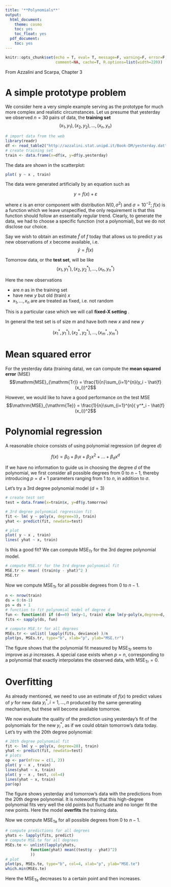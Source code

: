 ```yaml
---
title: '**Polynomials**'
output:
  html_document:
    theme: cosmo
    toc: yes
    toc_float: yes
  pdf_document:
    toc: yes
---
```


```r
knitr::opts_chunk$set(echo = T, eval= T, message=F, warning=F, error=F, 
                      comment=NA, cache=T, R.options=list(width=220))
```

From Azzalini and Scarpa, Chapter 3

# A simple prototype problem

We consider here a very simple example serving as the prototype for much more complex and realistic circumstances. Let us presume that yesterday we observed $n = 30$ pairs of data, the __training set__
$$(x_1,y_1), (x_2,y_2), \ldots, (x_n,y_n)$$ 

```r
# import data from the web
library(readr)
df <- read_table2("http://azzalini.stat.unipd.it/Book-DM/yesterday.dat")[-31,]
# create training set
train <- data.frame(x=df$x, y=df$y.yesterday)
```

The data are shown in the scatterplot:

```r
plot( y ~ x , train)
```

The data were generated artificially by an equation such as

$$y = f(x)+ \varepsilon$$

where $\varepsilon$ is an error component with distribution $N(0,\sigma^2)$ and $\sigma=10^{-2}$; $f(x)$ is a function which we leave unspecified, the only requirement is that this function should follow an essentially regular trend.
Clearly, to generate the data, we had to choose a specific function (not a polynomial), but we do not disclose our choice.

Say we wish to obtain an estimate $\hat{f}$ of $f$ today that allows us to predict $y$ as new observations of $x$ become available, i.e.
$$\hat{y} = \hat{f}(x)$$


Tomorrow data, or the __test set__, will be like
$$(x_1,y^*_1), (x_2,y^*_2), \ldots, (x_n,y^*_n)$$

Here the new observations 

* are $n$ as in the training set
* have new $y$ but old (train) $x$
* $x_1,\ldots,x_n$ are are treated as fixed, i.e. not random

This is a particular case which we will call __fixed-X setting__ .

In general the test set is of size $m$ and have both new $x$ and new $y$

$$(x^*_1,y^*_1), (x^*_2,y^*_2), \ldots, (x^*_m,y^*_m)$$

# Mean squared error

For the yesterday data (training data), we can compute the __mean squared error__ (MSE)
$$\mathrm{MSE}_{\mathrm{Tr}} = \frac{1}{n}\sum_{i=1}^{n}(y_i - \hat{f}(x_i))^2$$ 


However, we would like to have a good performance on the test MSE
$$\mathrm{MSE}_{\mathrm{Te}} = \frac{1}{n}\sum_{i=1}^{n}( y^*_i - \hat{f}(x_i))^2$$ 

# Polynomial regression

A reasonable choice consists of using polynomial regression (of degree $d$)

$$f(x) = \beta_0 + \beta_1 x + \beta_2 x^2 + \ldots + \beta_d x^{d}$$

If we have no information to guide us in choosing the degree $d$ of the polynomial, we first consider all possible degrees from 0 to $n-1$, thereby introducing $p=d+1$ parameters ranging from $1$ to $n$, in addition to $\sigma$. 

Let's try a 3rd degree polynomial model ($d=3$)

```r
# create test set
test = data.frame(x=train$x, y=df$y.tomorrow)

# 3rd degree polynomial regression fit
fit <- lm( y ~ poly(x, degree=3), train)
yhat <- predict(fit, newdata=test)

# plot
plot( y ~ x , train)
lines( yhat ~ x, train)
```

Is this a good fit? We can compute $\mathrm{MSE}_{\mathrm{Tr}}$ for the 3rd degree polynomial model. 

```r
# compute MSE.tr for the 3rd degree polynomial fit
MSE.tr <- mean( (train$y - yhat)^2 )
MSE.tr
```

Now we compute $\mathrm{MSE}_{\mathrm{Tr}}$ for all possible degrees from 0 to $n-1$. 

```r
n <- nrow(train)
ds = 0:(n-1)
ps = ds + 1
# function to fit polynomial model of degree d
fun <- function(d) if (d==0) lm(y~1, train) else lm(y~poly(x,degree=d, raw=T), train)
fits <- sapply(ds, fun)

# compute MSE.tr for all degrees
MSEs.tr <- unlist( lapply(fits, deviance) )/n
plot(ps, MSEs.tr, type="b", xlab="p", ylab="MSE.tr")
```

The figure shows that the polynomial fit measured by $\mathrm{MSE}_{\mathrm{Tr}}$ seems to improve as $p$ increases.
A special case exists when $p = n$, corresponding to a polynomial that exactly interpolates the observed data, with $\mathrm{MSE}_{\mathrm{Tr}}=0$. 

# Overfitting

As already mentioned, we need to use an estimate of $f(x)$ to predict values of $y$ for new data $y^*_i,i=1,\ldots,n$ produced by the same generating mechanism, but these will become available tomorrow. 

We now evaluate the quality of the prediction using yesterday's fit of the polynomials for the new $y^*_i$, as if we could obtain tomorrow's data today. Let's try with the 20th degree polynomial:

```r
# 20th degree polynomial fit
fit <- lm( y ~ poly(x, degree=20), train)
yhat <- predict(fit, newdata=test)
# plots
op <- par(mfrow = c(1, 2))
plot( y ~ x , train)
lines(yhat ~ x, train)
plot( y ~ x , test, col=4)
lines(yhat ~ x, train)
par(op)
```

The figure shows yesterday and tomorrow's data with the predictions from the 20th degree polynomial. It is noteworthy that this high-degree polynomial fits very well the old points but fluctuate and no longer fit the new points. Here the model __overfits__ the training data.

Now we compute $\mathrm{MSE}_{\mathrm{Te}}$ for all possible degrees from 0 to $n-1$.

```r
# compute predictions for all degrees
yhats <- lapply(fits, predict)
# compute MSE.te for all degrees
MSEs.te <- unlist(lapply(yhats, 
           function(yhat) mean((test$y - yhat)^2)
           ))
# plot
plot(ps, MSEs.te, type="b", col=4, xlab="p", ylab="MSE.te")
which.min(MSEs.te)
```

Here the $\mathrm{MSE}_{\mathrm{Te}}$ decreases to a certain point and
then increases.